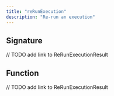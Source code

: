 ```yaml
---
title: "reRunExecution"
description: "Re-run an execution"
---
```


## Signature

<ResponseField name="reRunExecution" type="(id): Promise<ReRunExecutionResult>">
  // TODO add link to ReRunExecutionResult
</ResponseField>

## Function

<ResponseField name="parameters">
  <ResponseField name="id" type="string" />
</ResponseField>

<ResponseField name="returns" type="Promise<ReRunExecutionResult>">
  // TODO add link to ReRunExecutionResult
</ResponseField>

